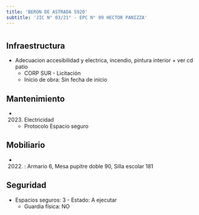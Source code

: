```yaml
---
title: 'BERON DE ASTRADA 5920'
subtitle: 'JIC N° 03/21° - EPC N° 09 HECTOR PANIZZA'
---
```


#
## Infraestructura

* Adecuacion accesibilidad y electrica, incendio, pintura interior + ver cd patio 
    + CORP SUR - Licitación 
    + Inicio de obra: Sin fecha de inicio 






## Mantenimiento

*  (2023) Electricidad 
    + Protocolo Espacio seguro





## Mobiliario

*  (2022) : Armario 6, Mesa pupitre doble 90, Silla escolar 181 





## Seguridad

*  Espacios seguros: 3 - Estado: A ejecutar 
    + Guardia física: NO



